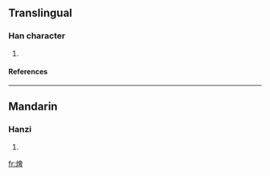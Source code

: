 ==Translingual==
===Han character===
{{Han char|rn=86|rad=火|as=08|sn=12|four=|canj=火竹田十 (FHWJ)}}
# {{defn|Han|sort=火08}}
====References====
{{Han ref|kx=0675.150|dkj=19151|hdz=32209.160|uh=7137|ud=28983}}

----
==Mandarin==
===Hanzi===
{{cmn-hanzi|pin=[[pí]] ([[pi2]])|wg=p'i<sup>2</sup>}}
# {{defn|Mandarin}}

[[fr:焷]]
